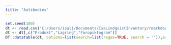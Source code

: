 ---
title: "Antibodies"
---

```{r, echo=FALSE}
set.seed(100)
dt <- read.csv('C:/Users/isali/Documents/IsaLindqvistInventory/rmarkdown-website-examples-master/common-elements/files/Chemicals2021.csv',header = TRUE, sep = ";",stringsAsFactors = TRUE)
dt <- dt[,c("Produkt","Lagring","Faropiktogram")]
DT::datatable(dt, options=list(search=list(regex=TRUE, search = '')),escape = FALSE)
```